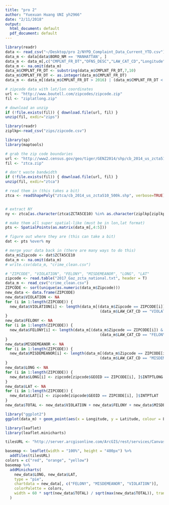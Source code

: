 ```yaml
---
title: "pro 2"
author: "Yuexuan Huang UNI yh2966"
date: "2/11/2018"
output:
  html_document: default
  pdf_document: default
---
```


```r
library(readr)
data <- read_csv("~/Desktop/pro 2/NYPD_Complaint_Data_Current_YTD.csv")
data_m <- data[data$BORO_NM == 'MANHATTAN', ]
data_m <- data_m[,c("CMPLNT_FR_DT","OFNS_DESC","LAW_CAT_CD","Longitude","Latitude")]
data_m <- na.omit(data_m)
data_m$CMPLNT_FR_DT <- substring(data_m$CMPLNT_FR_DT,7,10)
data_m$CMPLNT_FR_DT <- as.integer(data_m$CMPLNT_FR_DT)
data_m <- data_m[(data_m$CMPLNT_FR_DT > 2016) | (data_m$CMPLNT_FR_DT < 1018), ]
```


```r
# zipcode data with lat/lon coordinates
url <- "http://www.boutell.com/zipcodes/zipcode.zip"
fil <- "ziplatlong.zip"

# download an unzip
if (!file.exists(fil)) { download.file(url, fil) }
unzip(fil, exdir="zips")

library(readr)
ziplkp<-read_csv("zips/zipcode.csv")

library(sp)
library(maptools)

# grab the zip code boundaries
url <- "http://www2.census.gov/geo/tiger/GENZ2014/shp/cb_2014_us_zcta510_500k.zip"
fil <- "ztca.zip"

# don't waste bandwidth
if (!file.exists(fil)) { download.file(url, fil) }
unzip(fil, exdir="ztca")

# read them in (this takes a bit)
ztca <- readShapePoly("ztca/cb_2014_us_zcta510_500k.shp", verbose=TRUE)


# extract NY
ny <- ztca[as.character(ztca$ZCTA5CE10) %in% as.character(ziplkp[ziplkp$state=="NY",]$zip),]

# make them all super spatial-like (must be in lon,lat format)
pts <- SpatialPoints(as.matrix(data_m[,4:5]))

# figure out where they are (this can take a bit)
dat <- pts %over% ny

# merge your data back in (there are many ways to do this)
data_m$Zipcode <- dat$ZCTA5CE10
data_m <- na.omit(data_m)
# write.csv(data_m, "crime_clean.csv")
```

```R
# "ZIPCODE", "VIOLATION", "FELONY", "MISDEMEANOR", "LONG", "LAT"
zipcode <- read.table("2017_Gaz_zcta_national.txt", header = T)
data_m <- read_csv("crime_clean.csv")
ZIPCODE <- sort(unique(as.numeric(data_m$Zipcode)))
new_data <- data.frame(ZIPCODE)
new_data$VIOLATION <- NA
for (i in 1:length(ZIPCODE)) {
  new_data$VIOLATION[i] <- length(data_m[(data_m$Zipcode == ZIPCODE[i]) & 
                                          (data_m$LAW_CAT_CD == "VIOLATION"), ]$Zipcode)
}
new_data$FELONY <- NA
for (i in 1:length(ZIPCODE)) {
  new_data$FELONY[i] <- length(data_m[(data_m$Zipcode == ZIPCODE[i]) & 
                                          (data_m$LAW_CAT_CD == "FELONY"), ]$Zipcode)
}
new_data$MISDEMEANOR <- NA
for (i in 1:length(ZIPCODE)) {
  new_data$MISDEMEANOR[i] <- length(data_m[(data_m$Zipcode == ZIPCODE[i]) & 
                                          (data_m$LAW_CAT_CD == "MISDEMEANOR"), ]$Zipcode)
}
new_data$LONG <- NA
for (i in 1:length(ZIPCODE)) {
  new_data$LONG[i] <- zipcode[zipcode$GEOID == ZIPCODE[i], ]$INTPTLONG
}
new_data$LAT <- NA
for (i in 1:length(ZIPCODE)) {
  new_data$LAT[i] <- zipcode[zipcode$GEOID == ZIPCODE[i], ]$INTPTLAT
}
new_data$TOTAL <- new_data$VIOLATION + new_data$FELONY + new_data$MISDEMEANOR
```


```R
library("ggplot2")
ggplot(data_m) + geom_point(aes(x = Longitude, y = Latitude, colour = LAW_CAT_CD))
```
```R
library(leaflet)
library(leaflet.minicharts)

tilesURL <- "http://server.arcgisonline.com/ArcGIS/rest/services/Canvas/World_Light_Gray_Base/MapServer/tile/{z}/{y}/{x}"

basemap <- leaflet(width = "100%", height = "400px") %>%
  addTiles(tilesURL)
colors = c("red", "orange", "yellow")
basemap %>%
  addMinicharts(
    new_data$LONG, new_data$LAT,
    type = "pie",
    chartdata = new_data[, c("FELONY", "MISDEMEANOR", "VIOLATION")], 
    colorPalette = colors, 
    width = 60 * sqrt(new_data$TOTAL) / sqrt(max(new_data$TOTAL)), transitionTime = 0
  )
```
